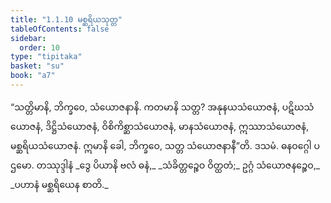 ```yaml
---
title: "1.1.10 မစ္ဆရိယသုတ္တ"
tableOfContents: false
sidebar:
  order: 10
type: "tipitaka"
basket: "su"
book: "a7"
---
```



<DynamicBreadcrumb />

<Division number="10" book="a7" e="ch" v="16" p="401">

<Paragraph number="53" book="a7">
“သတ္တိမာနိ, ဘိက္ခဝေ, သံယောဇနာနိ. ကတမာနိ သတ္တ? အနုနယသံယောဇနံ, ပဋိဃသံယောဇနံ, ဒိဋ္ဌိသံယောဇနံ, ဝိစိကိစ္ဆာသံယောဇနံ, မာနသံယောဇနံ, ဣဿာသံယောဇနံ, မစ္ဆရိယသံယောဇနံ. ဣမာနိ ခေါ, ဘိက္ခဝေ, သတ္တ သံယောဇနာနီ”တိ.

</Paragraph>
</Division>

<Paragraph number="54" type="center" book="a7">
ဒသမံ.



</Paragraph>

<Paragraph number="55" type="center" book="a7">
ဓနဝဂ္ဂေါ ပဌမော.



</Paragraph>

<Paragraph number="56" type="center" book="a7">
တဿုဒ္ဒါနံ


</Paragraph>

<Paragraph number="57" type="verses" book="a7">
_ဒွေ ပိယာနိ ဗလံ ဓနံ,_  
_သံခိတ္တဉ္စေဝ ဝိတ္ထတံ;_  
ဥဂ္ဂံ သံယောဇနဉ္စေဝ,_  
_ပဟာနံ မစ္ဆရိယေန စာတိ._
</Paragraph>
